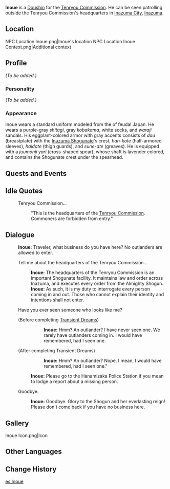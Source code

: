 {{Meta
<!-- Remove this template after adding the missing info -->
|missing_NPC_profile  = yes
}}
{{Character Infobox
|type             = NPC
|image            = NPC Inoue.png
|realname         = 
|region           = Inazuma
|affiliation      = Tenryou Commission
|title            = Doushin
|voiceEN          = 
|voiceCN          = 
|voiceJP          = 
|dialoguereward   = 
}}
'''Inoue''' {{Lang|ja=井上}} is a [[Doushin]] for the [[Tenryou Commission]]. He can be seen patrolling outside the Tenryou Commission's headquarters in [[Inazuma City]], [[Inazuma]].

==Location==
<gallery>
NPC Location Inoue.png|Inoue's location
NPC Location Inoue Context.png|Additional context
</gallery>

==Profile==
<!-- detailed story/lore information goes here -->
''(To be added.)''

===Personality===
''(To be added.)''

===Appearance===
Inoue wears a standard uniform modeled from the {{Lang|''ashigaru''|ja=足軽}} of feudal Japan. He wears a purple-gray ''shitagi'', gray ''kobakama'', white socks, and ''waraji'' sandals. His eggplant-colored armor with gray accents consists of ''dou'' (breastplate) with the [[Inazuma Shogunate]]'s crest, ''han-kote'' (half-armored sleeves), ''haidate'' (thigh guards), and ''sune-ate'' (greaves). He is equipped with a ''juumonji yari'' (cross-shaped spear), whose shaft is lavender colored, and contains the Shogunate crest under the spearhead.

==Quests and Events==
{{Quests and Events}}

==Idle Quotes==
{{Dialogue start}}
: {{DIcon|Idle}} Tenryou Commission...
:: {{A|VO Inoue 01.ogg}} "This is the headquarters of the [[Tenryou Commission]]. Commoners are forbidden from entry."
{{Dialogue end}}

==Dialogue==
{{Dialogue start}}
:'''Inoue:''' Traveler, what business do you have here? No outlanders are allowed to enter.
:{{DIcon}} Tell me about the headquarters of the Tenryou Commission...
::'''Inoue:''' The headquarters of the Tenryou Commission is an important Shogunate facility. It maintains law and order across Inazuma, and executes every order from the Almighty Shogun.
::'''Inoue:''' As such, it is my duty to interrogate every person coming in and out. Those who cannot explain their identity and intentions shall not enter.
:{{DIcon}} Have you ever seen someone who looks like me?
:;(Before completing [[Transient Dreams]])
:::'''Inoue:''' Hmm? An outlander? I have never seen one. We rarely have outlanders coming in. I would have remembered, had I seen one.
:;(After completing Transient Dreams)
:::'''Inoue:''' Hmm? An outlander? Nope. I mean, I would have remembered, had I seen one."
::'''Inoue:''' Please go to the Hanamizaka Police Station if you mean to lodge a report about a missing person.
:{{DIcon}} Goodbye.
::'''Inoue:''' Goodbye. Glory to the Shogun and her everlasting reign! Please don't come back if you have no business here.
{{Dialogue end}}

==Gallery==
<gallery>
Inoue Icon.png|Icon
</gallery>

==Other Languages==
{{Other Languages
|default_hidden = 1
|en      = Inoue
|zhs     = 井上
|zhs_rm  = Jǐngshàng
|zht     = 井上
|zht_rm  = Jǐngshàng
|ja      = 井上
|ja_rm   = Inoue
|ko      = 이노우에
|ko_rm   = Inoue
|es      = Inoue
|fr      = Inoue
|ru      = Иноуэ
|th      = Inoue
|vi      = Inoue
|de      = Inoue
|id      = Inoue
|pt      = Inoue
|tr      = Inoue
|it      = Inoue
}}

==Change History==
{{Change History|2.0}}
<!--
==References==
{{Reflist}}-->

[[es:Inoue]]